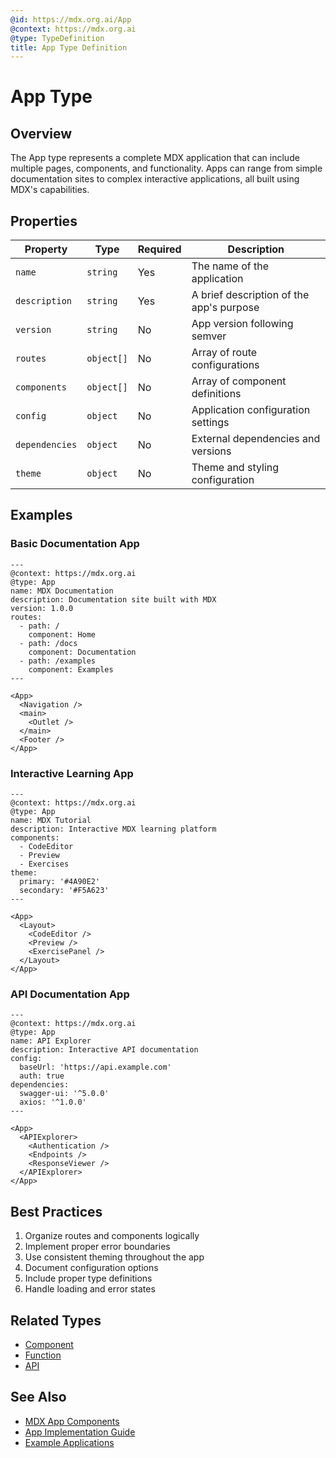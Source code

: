```yaml
---
@id: https://mdx.org.ai/App
@context: https://mdx.org.ai
@type: TypeDefinition
title: App Type Definition
---
```


# App Type

## Overview

The App type represents a complete MDX application that can include multiple pages, components, and functionality. Apps can range from simple documentation sites to complex interactive applications, all built using MDX's capabilities.

## Properties

| Property | Type | Required | Description |
|----------|------|----------|-------------|
| `name` | `string` | Yes | The name of the application |
| `description` | `string` | Yes | A brief description of the app's purpose |
| `version` | `string` | No | App version following semver |
| `routes` | `object[]` | No | Array of route configurations |
| `components` | `object[]` | No | Array of component definitions |
| `config` | `object` | No | Application configuration settings |
| `dependencies` | `object` | No | External dependencies and versions |
| `theme` | `object` | No | Theme and styling configuration |

## Examples

### Basic Documentation App

```mdx
---
@context: https://mdx.org.ai
@type: App
name: MDX Documentation
description: Documentation site built with MDX
version: 1.0.0
routes:
  - path: /
    component: Home
  - path: /docs
    component: Documentation
  - path: /examples
    component: Examples
---

<App>
  <Navigation />
  <main>
    <Outlet />
  </main>
  <Footer />
</App>
```

### Interactive Learning App

```mdx
---
@context: https://mdx.org.ai
@type: App
name: MDX Tutorial
description: Interactive MDX learning platform
components:
  - CodeEditor
  - Preview
  - Exercises
theme:
  primary: '#4A90E2'
  secondary: '#F5A623'
---

<App>
  <Layout>
    <CodeEditor />
    <Preview />
    <ExercisePanel />
  </Layout>
</App>
```

### API Documentation App

```mdx
---
@context: https://mdx.org.ai
@type: App
name: API Explorer
description: Interactive API documentation
config:
  baseUrl: 'https://api.example.com'
  auth: true
dependencies:
  swagger-ui: '^5.0.0'
  axios: '^1.0.0'
---

<App>
  <APIExplorer>
    <Authentication />
    <Endpoints />
    <ResponseViewer />
  </APIExplorer>
</App>
```

## Best Practices

1. Organize routes and components logically
2. Implement proper error boundaries
3. Use consistent theming throughout the app
4. Document configuration options
5. Include proper type definitions
6. Handle loading and error states

## Related Types
- [Component](https://mdx.org.ai/Component)
- [Function](https://mdx.org.ai/Function)
- [API](https://mdx.org.ai/API)

## See Also
- [MDX App Components](https://mdx.org.ai/packages/mdxe)
- [App Implementation Guide](https://mdx.org.ai/guides/apps)
- [Example Applications](https://mdx.org.ai/examples/apps)
